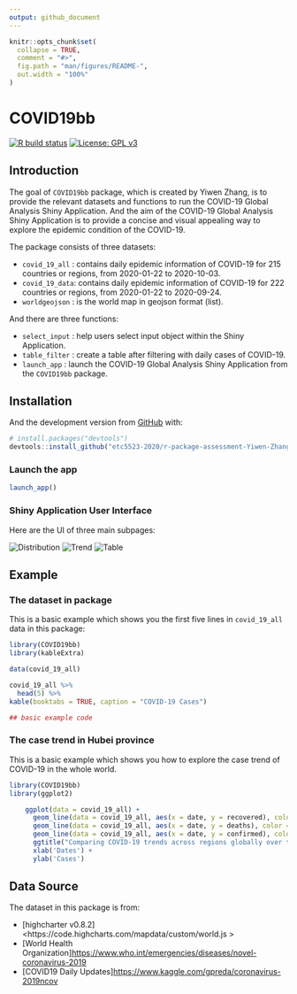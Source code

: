 ```yaml
---
output: github_document
---
```


<!-- README.md is generated from README.Rmd. Please edit that file -->

```r
knitr::opts_chunk$set(
  collapse = TRUE,
  comment = "#>",
  fig.path = "man/figures/README-",
  out.width = "100%"
)
```

# COVID19bb

<!-- badges: start -->
[![R build status](https://github.com/etc5523-2020/r-package-assessment-Yiwen-Zhang-259/workflows/R-CMD-check/badge.svg)](https://github.com/etc5523-2020/r-package-assessment-Yiwen-Zhang-259/actions)
[![License: GPL v3](https://img.shields.io/badge/License-GPLv3-blue.svg)](https://www.gnu.org/licenses/gpl-3.0)
<!-- badges: end -->



## Introduction

The goal of `COVID19bb` package, which is created by Yiwen Zhang, is to provide the relevant datasets and functions to run the COVID-19 Global Analysis Shiny Application. 
And the aim of the COVID-19 Global Analysis Shiny Application is to provide a concise and visual appealing way to explore the epidemic condition of the COVID-19.

The package consists of three datasets:

- `covid_19_all` : contains daily epidemic information of COVID-19 for 215 countries or regions, from 2020-01-22 to 2020-10-03.
- `covid_19_data`: contains daily epidemic information of COVID-19 for 222 countries or regions, from 2020-01-22 to 2020-09-24.
- `worldgeojson` : is the world map in geojson format (list).

And there are three functions: 

- `select_input` : help users select input object within the Shiny Application.
- `table_filter` : create a table after filtering with daily cases of COVID-19.
- `launch_app` : launch the COVID-19 Global Analysis Shiny Application from the `COVID19bb` package.

## Installation

<!--You can install the released version of COVID19bb from [CRAN](https://CRAN.R-project.org) with: -->

<!-- ``` r -->
<!-- install.packages("COVID19bb") -->
<!--  ```  -->

And the development version from [GitHub](https://github.com/) with:

``` r
# install.packages("devtools")
devtools::install_github("etc5523-2020/r-package-assessment-Yiwen-Zhang-259")
```

### Launch the app

```r
launch_app()
```

### Shiny Application User Interface

Here are the UI of three main subpages:

![Distribution](man/figures/distribution.jpeg)
![Trend](man/figures/trend.jpeg)
![Table](man/figures/table.jpeg)

## Example

### The dataset in package
This is a basic example which shows you the first five lines in `covid_19_all` data in this package:

```r
library(COVID19bb)
library(kableExtra)

data(covid_19_all)

covid_19_all %>% 
  head(5) %>%
kable(booktabs = TRUE, caption = "COVID-19 Cases") 

## basic example code
```

### The case trend in Hubei province
This is a basic example which shows you how to explore the case trend of COVID-19 in the whole world.

```r
library(COVID19bb)
library(ggplot2)

    ggplot(data = covid_19_all) +
      geom_line(data = covid_19_all, aes(x = date, y = recovered), color = "green") +
      geom_line(data = covid_19_all, aes(x = date, y = deaths), color = "red") +
      geom_line(data = covid_19_all, aes(x = date, y = confirmed), color = "yellow") +
      ggtitle("Comparing COVID-19 trends across regions globally over time") +
      xlab('Dates') +
      ylab('Cases') 
```


## Data Source

The dataset in this package is from:

* [highcharter v0.8.2]<https://code.highcharts.com/mapdata/custom/world.js >
* [World Health Organization]<https://www.who.int/emergencies/diseases/novel-coronavirus-2019>
* [COVID19 Daily Updates]<https://www.kaggle.com/gpreda/coronavirus-2019ncov>
